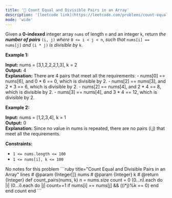 ```yaml
---
title: '🧩 Count Equal and Divisible Pairs in an Array'
description: '[leetcode link](https://leetcode.com/problems/count-equal-and-divisible-pairs-in-an-array/description/)'
mode: 'wide'
---
```

<Tabs>
  <Tab title="Question" icon="circle-question" iconType="regular">
    <Card>
      Given a <strong>0-indexed</strong> integer array <code>nums</code> of length <code>n</code> and an integer <code>k</code>, return <em>the <strong>number of pairs</strong></em> <code>(i, j)</code> <em>where</em> <code>0 &lt;= i &lt; j &lt; n</code>, <em>such that</em> <code>nums[i] == nums[j]</code> <em>and</em> <code>(i * j)</code> <em>is divisible by</em> <code>k</code>.  <p><strong class="example">Example 1:</strong></p>   <strong>Input:</strong> nums = [3,1,2,2,2,1,3], k = 2 <br/> <strong>Output:</strong> 4 <br/> <strong>Explanation:</strong> There are 4 pairs that meet all the requirements: - nums[0] == nums[6], and 0 * 6 == 0, which is divisible by 2. - nums[2] == nums[3], and 2 * 3 == 6, which is divisible by 2. - nums[2] == nums[4], and 2 * 4 == 8, which is divisible by 2. - nums[3] == nums[4], and 3 * 4 == 12, which is divisible by 2.   <p><strong class="example">Example 2:</strong></p>   <strong>Input:</strong> nums = [1,2,3,4], k = 1 <br/> <strong>Output:</strong> 0 <br/> <strong>Explanation:</strong> Since no value in nums is repeated, there are no pairs (i,j) that meet all the requirements.    <p><strong>Constraints:</strong></p>  <ul>  <li><code>1 &lt;= nums.length &lt;= 100</code></li>  <li><code>1 &lt;= nums[i], k &lt;= 100</code></li> </ul> 
    </Card>
  </Tab>
  <Tab title="Solution" icon="lightbulb" iconType="regular" >
    <Card>
      No notes for this problem
    </Card>
  <Expandable title="code">
    <CodeGroup dropdown>
```ruby title="Count Equal and Divisible Pairs in an Array" lines
# @param {Integer[]} nums
# @param {Integer} k
# @return {Integer}
def count_pairs(nums, k)
  n = nums.size
  count = 0 
  (0...n).each do |i|
    (0...i).each do |j|
      count+=1 if nums[i] == nums[j] && ((i*j)%k == 0)
    end
  end
  count
end
```
    </CodeGroup>
  </Expandable>
  </Tab>
</Tabs>